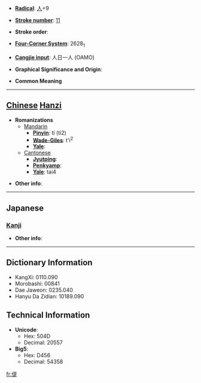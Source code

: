 * '''[[Wiktionary:Chinese radical index| Radical]]''': [[Wiktionary:Chinese radical index 人|人]]+9

* '''[[Wiktionary:Chinese total strokes index|Stroke number]]''': [[Wiktionary:Chinese total strokes index 11|11]]

* '''Stroke order''': 

* '''[[Wiktionary:Chinese four corner index|Four-Corner System]]''': 2628<sub>1</sub>

* '''[[Wiktionary:Chinese Cangjie index|Cangjie input]]''': 人日一人 (OAMO)

* '''Graphical Significance and Origin''': 

* '''Common Meaning'''

----

== [[Chinese]] [[Hanzi]] ==

* '''Romanizations'''
** [[Mandarin]]
*** '''[[Pinyin]]''': tí (ti2)
*** '''[[Wade-Giles]]''': t'i<sup>2</sup>
*** '''[[Yale]]''': 
**[[Cantonese]]
***'''[[Jyutping]]''':
***'''[[Penkyamp]]''': 
***'''[[Yale]]''': tai4

* '''Other info''': 

----

==Japanese==
===[[Kanji]]===
{{kanji|on readings=[[てい]] (tei), [[だい]] (dai)|kun readings=[[ゆるやか]] (yuruyaka)}}

* '''Other info''':  

----

== Dictionary Information ==

* KangXi: 0110.090
* Morobashi: 00841
* Dae Jaweon: 0235.040
* Hanyu Da Zidian: 10189.090

== Technical Information ==

* '''Unicode''':
** Hex: 504D
** Decimal: 20557
* '''Big5''':
** Hex: D456
** Decimal: 54358

[[fr:偍]]